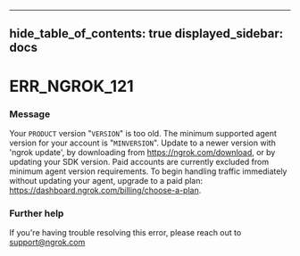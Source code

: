 

---
hide_table_of_contents: true
displayed_sidebar: docs
---


# ERR_NGROK_121

### Message
Your `PRODUCT` version "`VERSION`" is too old. The minimum supported agent version for your account is "`MINVERSION`". Update to a newer version with 'ngrok update', by downloading from https://ngrok.com/download, or by updating your SDK version. Paid accounts are currently excluded from minimum agent version requirements. To begin handling traffic immediately without updating your agent, upgrade to a paid plan: https://dashboard.ngrok.com/billing/choose-a-plan.

<ErrorDetails />



### Further help
If you're having trouble resolving this error, please reach out to [support@ngrok.com](mailto:support@ngrok.com?subject=Help%20with%20ERR_NGROK_121)

